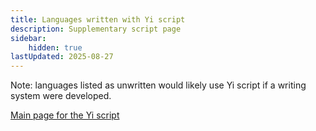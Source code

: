 ```yaml
---
title: Languages written with Yi script
description: Supplementary script page
sidebar:
    hidden: true
lastUpdated: 2025-08-27
---
```



Note: languages listed as unwritten would likely use Yi script if a writing system were developed.

<WsList script='Yiii' />

[Main page for the Yi script](/scrlang/script-yiii)

